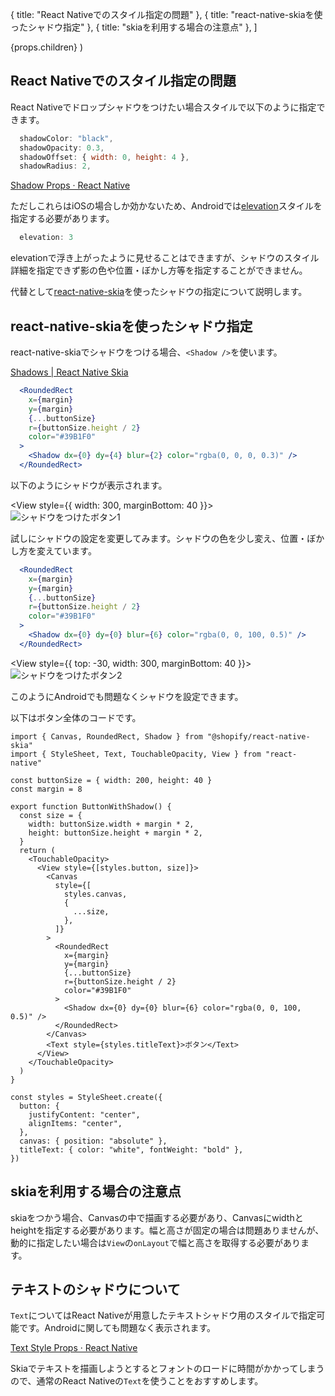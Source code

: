


  { title: "React Nativeでのスタイル指定の問題" },
  { title: "react-native-skiaを使ったシャドウ指定" },
  { title: "skiaを利用する場合の注意点" },
]


  <PostLayout headlines={headlines} meta={meta}>
    {props.children}
  </PostLayout>
)


## React Nativeでのスタイル指定の問題


React Nativeでドロップシャドウをつけたい場合スタイルで以下のように指定できます。

```js
  shadowColor: "black",
  shadowOpacity: 0.3,
  shadowOffset: { width: 0, height: 4 },
  shadowRadius: 2,
```

[Shadow Props · React Native](https://reactnative.dev/docs/shadow-props)


ただしこれらはiOSの場合しか効かないため、Androidでは[elevation](https://reactnative.dev/docs/0.66/view-style-props#elevation-android)スタイルを指定する必要があります。

```js
  elevation: 3
```

elevationで浮き上がったように見せることはできますが、シャドウのスタイル詳細を指定できず影の色や位置・ぼかし方等を指定することができません。

代替として[react-native-skia](https://github.com/Shopify/react-native-skia)を使ったシャドウの指定について説明します。


## react-native-skiaを使ったシャドウ指定

react-native-skiaでシャドウをつける場合、`<Shadow />`を使います。

[Shadows | React Native Skia](https://shopify.github.io/react-native-skia/docs/image-filters/shadows/#drop-shadow)


```jsx
  <RoundedRect
    x={margin}
    y={margin}
    {...buttonSize}
    r={buttonSize.height / 2}
    color="#39B1F0"
  >
    <Shadow dx={0} dy={4} blur={2} color="rgba(0, 0, 0, 0.3)" />
  </RoundedRect>
```

以下のようにシャドウが表示されます。


<View style={{ width: 300, marginBottom: 40 }}>
  <Image src="/posts/2022-08-20-rn-skia-shadow/shadow1.png" width={300} height={100} objectFit="contain" alt="シャドウをつけたボタン1" />
</View>


試しにシャドウの設定を変更してみます。シャドウの色を少し変え、位置・ぼかし方を変えています。


```jsx
  <RoundedRect
    x={margin}
    y={margin}
    {...buttonSize}
    r={buttonSize.height / 2}
    color="#39B1F0"
  >
    <Shadow dx={0} dy={0} blur={6} color="rgba(0, 0, 100, 0.5)" />
  </RoundedRect>
```


<View style={{ top: -30, width: 300,  marginBottom: 40 }}>
  <Image src="/posts/2022-08-20-rn-skia-shadow/shadow2.png" width={300} height={200} objectFit="contain" alt="シャドウをつけたボタン2" />
</View>

このようにAndroidでも問題なくシャドウを設定できます。


以下はボタン全体のコードです。

```tsx
import { Canvas, RoundedRect, Shadow } from "@shopify/react-native-skia"
import { StyleSheet, Text, TouchableOpacity, View } from "react-native"

const buttonSize = { width: 200, height: 40 }
const margin = 8

export function ButtonWithShadow() {
  const size = {
    width: buttonSize.width + margin * 2,
    height: buttonSize.height + margin * 2,
  }
  return (
    <TouchableOpacity>
      <View style={[styles.button, size]}>
        <Canvas
          style={[
            styles.canvas,
            {
              ...size,
            },
          ]}
        >
          <RoundedRect
            x={margin}
            y={margin}
            {...buttonSize}
            r={buttonSize.height / 2}
            color="#39B1F0"
          >
            <Shadow dx={0} dy={0} blur={6} color="rgba(0, 0, 100, 0.5)" />
          </RoundedRect>
        </Canvas>
        <Text style={styles.titleText}>ボタン</Text>
      </View>
    </TouchableOpacity>
  )
}

const styles = StyleSheet.create({
  button: {
    justifyContent: "center",
    alignItems: "center",
  },
  canvas: { position: "absolute" },
  titleText: { color: "white", fontWeight: "bold" },
})
```

## skiaを利用する場合の注意点

skiaをつかう場合、Canvasの中で描画する必要があり、Canvasにwidthとheightを指定する必要があります。幅と高さが固定の場合は問題ありませんが、動的に指定したい場合は`View`の`onLayout`で幅と高さを取得する必要があります。


## テキストのシャドウについて

`Text`についてはReact Nativeが用意したテキストシャドウ用のスタイルで指定可能です。Androidに関しても問題なく表示されます。

[Text Style Props · React Native](https://reactnative.dev/docs/text-style-props#textshadowcolor)

Skiaでテキストを描画しようとするとフォントのロードに時間がかかってしまうので、通常のReact Nativeの`Text`を使うことをおすすめします。









